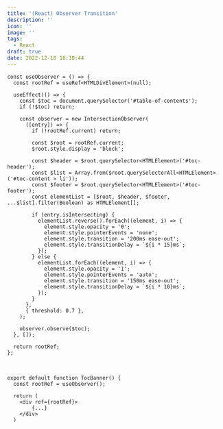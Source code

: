 ```yaml
---
title: '(React) Observer Transition'
description: ''
icon: ''
image: ''
tags:
  - React
draft: true
date: 2022-12-10 18:10:44
---
```


```tsx
const useObserver = () => {
  const rootRef = useRef<HTMLDivElement>(null);

  useEffect(() => {
    const $toc = document.querySelector('#table-of-contents');
    if (!$toc) return;

    const observer = new IntersectionObserver(
      ([entry]) => {
        if (!rootRef.current) return;

        const $root = rootRef.current;
        $root.style.display = 'block';

        const $header = $root.querySelector<HTMLElement>('#toc-header');
        const $list = Array.from($root.querySelectorAll<HTMLElement>('#toc-content > li'));
        const $footer = $root.querySelector<HTMLElement>('#toc-footer');
        const elementList = [$root, $header, $footer, ...$list].filter(Boolean) as HTMLElement[];

        if (entry.isIntersecting) {
          elementList.reverse().forEach((element, i) => {
            element.style.opacity = '0';
            element.style.pointerEvents = 'none';
            element.style.transition = '200ms ease-out';
            element.style.transitionDelay = `${i * 15}ms`;
          });
        } else {
          elementList.forEach((element, i) => {
            element.style.opacity = '1';
            element.style.pointerEvents = 'auto';
            element.style.transition = '150ms ease-out';
            element.style.transitionDelay = `${i * 10}ms`;
          });
        }
      },
      { threshold: 0.7 },
    );

    observer.observe($toc);
  }, []);

  return rootRef;
};
```

<br />

```tsx
export default function TocBanner() {
  const rootRef = useObserver();

  return (
    <div ref={rootRef}>
        {...}
    </div>
  )
```
